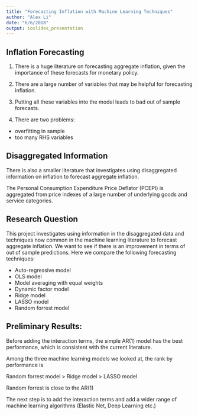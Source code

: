 ```yaml
---
title: "Forecasting Inflation with Machine Learning Techniques"
author: "Alex Li"
date: "6/6/2018"
output: ioslides_presentation
---
```


## Inflation Forecasting

1. There is a huge literature on forecasting aggregate inflation, given the importance of these forecasts for monetary policy. 

2. There are a large number of variables that may be helpful for forecasting inflation.

3. Putting all these variables into the model leads to bad out of sample forecasts. 

4. There are two problems:
* overfitting in sample
* too many RHS variables


## Disaggregated Information

There is also a smaller literature that investigates using disaggregated information on inflation to forecast aggregate inflation.

The Personal Consumption Expenditure Price Deflator (PCEPI) is aggregated from price indexes of a large number of underlying goods and service categories.

## Research Question

This project investigates using information in the disaggregated data and techniques now common in the machine learning literature to forecast aggregate inflation. We want to see if there is an improvement in terms of out of sample predictions. Here we compare the following forecasting techniques:

* Auto-regressive model
* OLS model
* Model averaging with equal weights
* Dynamic factor model
* Ridge model
* LASSO model
* Random forrest model

## Preliminary Results:

Before adding the interaction terms, the simple AR(1) model has the best performance, which is consistent with the current literature. 

Among the three machine learning models we looked at, the rank by performance is 

Random forrest model > Ridge model > LASSO model

Random forrest is close to the AR(1)

The next step is to add the interaction terms and add a wider range of machine learning algorithms (Elastic Net, Deep Learning etc.)